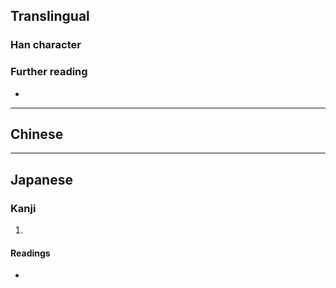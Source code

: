 {{character info}}
==Translingual==

===Han character===
{{Han char|rn=30|rad=口|as=07|sn=10|four=|canj=RKHF|ids=⿰口狄}}

===Further reading===
* {{Han ref|kx=0193.051|dkj=03747|hdz=10632.091|uh=5519|ud=21785}}

----

==Chinese==
{{zh-see|嘀|v}}

----

==Japanese==

===Kanji===
{{ja-kanji|grade=|rs=口07}}

# {{rfdef|ja|sort=口07}}

====Readings====
* {{ja-readings|on=[[てき]] (teki)|kun=}}